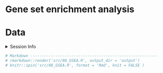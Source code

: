 # Gene set enrichment analysis

# Data
<details><summary>Session Info</summary>

```r
sessionInfo()
```

</details>

```r
# Markdown --------------------------------------------------------
# rmarkdown::render('src/06_GSEA.R', output_dir = 'output')
# knitr::spin('src/06_GSEA.R', format = 'Rmd', knit = FALSE )
```
